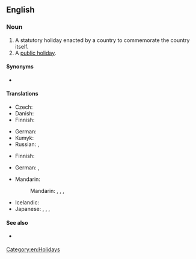 ==English==
{{wikipedia}}

===Noun===
{{en-noun}}

# A statutory holiday enacted by a country to commemorate the country itself.
# A [[public holiday]].

====Synonyms====
* {{sense|holiday to commemorate the country itself}} {{l|en|National Day}}

====Translations====
{{trans-top|statutory holiday enacted by a country to commemorate the country itself}}
* Czech: {{t|cs|státní svátek|m}}
* Danish: {{t|da|nationaldag}}
* Finnish: {{t|fi|kansallispäivä}}
{{trans-mid}}
* German: {{t+|de|Nationalfeiertag|m}}
* Kumyk: {{t|kum|милли байрам|tr=milli bayram}}
* Russian: {{t|ru|национа́льный пра́здник|m}}, {{t|ru|госуда́рственный пра́здник|m}}
{{trans-bottom}}

{{trans-top|public holiday}}
* Finnish: {{t|fi|kansallinen vapaapäivä}}
{{trans-mid}}
* German: {{t+|de|Feiertag|m}}, {{t|de|nationaler Feiertag|m}}
{{trans-bottom}}

{{checktrans-top}}
* Mandarin:
*: Mandarin: {{t-check|cmn|國定假日|sc=Hani}}, {{t-check|cmn|国定假日|tr=guódìng jiàrì|sc=Hani}}, {{t-check|cmn|國慶|sc=Hani}}, {{t+check|cmn|国庆|tr=guóqìng|sc=Hani}}
{{trans-mid}}
* Icelandic: {{t-check|is|þjóðhátíðardagur|m}}
* Japanese: {{t-check|ja|国民の祝日|tr=kokumin-no shukujitsu}}, {{t-check|ja|祭日|tr=さいじつ, saijitsu}}, {{t-check|ja|祝祭日|tr=しゅくさいじつ, shukusaijitsu}}, {{t-check|ja|祝日|tr=しゅくじつ, shukujitsu}}
{{trans-bottom}}

====See also====
* {{sense|public holiday}} {{l|en|bank holiday}}

[[Category:en:Holidays]]